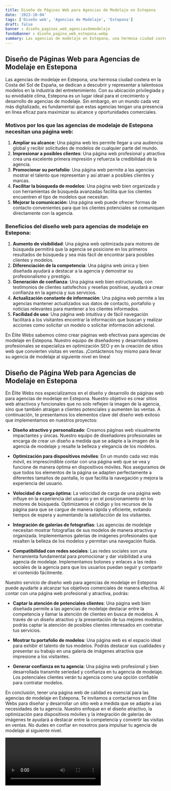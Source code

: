 ```yaml
---
title: Diseño de Páginas Web para Agencias de Modelaje en Estepona
date: '2023-10-04'
tags: ['Diseño web', 'Agencias de Modelaje', 'Estepona']
draft: false
banner : diseño_paginas_web_agenciasdemodelaje
fondoBanner : diseño_pagina_web_estepona.webp
summary: Las agencias de modelaje en Estepona, una hermosa ciudad costera en la Costa del Sol de España, se dedican a descubrir y representar a talentosos modelos en la industria del entretenimiento. Con su ubicación privilegiada y su envidiable clima, Estepona es un lugar ideal para el crecimiento y desarrollo de agencias de modelaje. Sin embargo, en un mundo cada vez más digitalizado, es fundamental que estas agencias tengan una presencia en línea eficaz para maximizar su alcance y oportunidades comerciales.
---
```


## Diseño de Páginas Web para Agencias de Modelaje en Estepona

Las agencias de modelaje en Estepona, una hermosa ciudad costera en la Costa del Sol de España, se dedican a descubrir y representar a talentosos modelos en la industria del entretenimiento. Con su ubicación privilegiada y su envidiable clima, Estepona es un lugar ideal para el crecimiento y desarrollo de agencias de modelaje. Sin embargo, en un mundo cada vez más digitalizado, es fundamental que estas agencias tengan una presencia en línea eficaz para maximizar su alcance y oportunidades comerciales.

### Motivos por los que las agencias de modelaje de Estepona necesitan una página web:
1. **Ampliar su alcance**: Una página web les permite llegar a una audiencia global y recibir solicitudes de modelos de cualquier parte del mundo.
2. **Impresionar a posibles clientes**: Una página web profesional y atractiva crea una excelente primera impresión y refuerza la credibilidad de la agencia.
3. **Promocionar su portafolio**: Una página web permite a las agencias mostrar el talento que representan y así atraer a posibles clientes y marcas.
4. **Facilitar la búsqueda de modelos**: Una página web bien organizada y con herramientas de búsqueda avanzadas facilita que los clientes encuentren el tipo de modelos que necesitan.
5. **Mejorar la comunicación**: Una página web puede ofrecer formas de contacto convenientes para que los clientes potenciales se comuniquen directamente con la agencia.

### Beneficios del diseño web para agencias de modelaje en Estepona:
1. **Aumento de visibilidad**: Una página web optimizada para motores de búsqueda permitirá que la agencia se posicione en los primeros resultados de búsqueda y sea más fácil de encontrar para posibles clientes y modelos.
2. **Diferenciación de la competencia**: Una página web única y bien diseñada ayudará a destacar a la agencia y demostrar su profesionalismo y prestigio.
3. **Generación de confianza**: Una página web bien estructurada, con testimonios de clientes satisfechos y reseñas positivas, ayudará a crear confianza en la agencia y sus servicios.
4. **Actualización constante de información**: Una página web permite a las agencias mantener actualizados sus datos de contacto, portafolio y noticias relevantes para mantener a los clientes informados.
5. **Facilidad de uso**: Una página web intuitiva y de fácil navegación facilitará a los visitantes encontrar la información que buscan y realizar acciones como solicitar un modelo o solicitar información adicional.

En Élite Webs sabemos cómo crear páginas web efectivas para agencias de modelaje en Estepona. Nuestro equipo de diseñadores y desarrolladores profesionales se especializa en optimización SEO y en la creación de sitios web que convierten visitas en ventas. ¡Contáctenos hoy mismo para llevar su agencia de modelaje al siguiente nivel en línea!

<GifSeo />

<Cta />

## Diseño de Página Web para Agencias de Modelaje en Estepona

En Élite Webs nos especializamos en el diseño y desarrollo de páginas web para agencias de modelaje en Estepona. Nuestro objetivo es crear sitios web atractivos y funcionales que no solo reflejen la imagen de la agencia, sino que también atraigan a clientes potenciales y aumenten las ventas. A continuación, te presentamos los elementos clave del diseño web exitoso que implementamos en nuestros proyectos:

- **Diseño atractivo y personalizado**: Creamos páginas web visualmente impactantes y únicas. Nuestro equipo de diseñadores profesionales se encarga de crear un diseño a medida que se adapte a la imagen de la agencia de modelaje y resalte la belleza y elegancia de los modelos.

- **Optimización para dispositivos móviles**: En un mundo cada vez más móvil, es imprescindible contar con una página web que se vea y funcione de manera óptima en dispositivos móviles. Nos aseguramos de que todos los elementos de la página se adapten perfectamente a diferentes tamaños de pantalla, lo que facilita la navegación y mejora la experiencia del usuario.

- **Velocidad de carga óptima**: La velocidad de carga de una página web influye en la experiencia del usuario y en el posicionamiento en los motores de búsqueda. Optimizamos el código y los recursos de la página para que se cargue de manera rápida y eficiente, evitando tiempos de espera y aumentando la satisfacción de los visitantes.

- **Integración de galerías de fotografías**: Las agencias de modelaje necesitan mostrar fotografías de sus modelos de manera atractiva y organizada. Implementamos galerías de imágenes profesionales que resalten la belleza de los modelos y permitan una navegación fluida.

- **Compatibilidad con redes sociales**: Las redes sociales son una herramienta fundamental para promocionar y dar visibilidad a una agencia de modelaje. Implementamos botones y enlaces a las redes sociales de la agencia para que los usuarios puedan seguir y compartir el contenido fácilmente.

Nuestro servicio de diseño web para agencias de modelaje en Estepona puede ayudarte a alcanzar tus objetivos comerciales de manera efectiva. Al contar con una página web profesional y atractiva, podrás:

- **Captar la atención de potenciales clientes**: Una página web bien diseñada permite a las agencias de modelaje destacar entre la competencia y llamar la atención de clientes en busca de modelos. A través de un diseño atractivo y la presentación de tus mejores modelos, podrás captar la atención de posibles clientes interesados en contratar tus servicios.

- **Mostrar tu portafolio de modelos**: Una página web es el espacio ideal para exhibir el talento de tus modelos. Podrás destacar sus cualidades y presentar su trabajo en una galería de imágenes atractiva que impresione a los visitantes.

- **Generar confianza en tu agencia**: Una página web profesional y bien desarrollada transmite seriedad y confianza en tu agencia de modelaje. Los potenciales clientes verán tu agencia como una opción confiable para contratar modelos.

En conclusión, tener una página web de calidad es esencial para las agencias de modelaje en Estepona. Te invitamos a contactarnos en Élite Webs para diseñar y desarrollar un sitio web a medida que se adapte a las necesidades de tu agencia. Nuestro enfoque en el diseño atractivo, la optimización para dispositivos móviles y la integración de galerías de imágenes te ayudará a destacar entre la competencia y convertir las visitas en ventas. No dudes en confiar en nosotros para impulsar tu agencia de modelaje al siguiente nivel.

<Video />

<CtaBot job='Agencias de Modelaje' city='Estepona'/>

<Gmaps query='Estepona+españa+maps' />